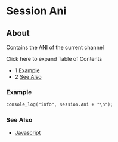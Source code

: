 
# Session Ani 

 

## About

Contains the ANI of the current channel

Click here to expand Table of Contents

* 1 [Example](#example)
* 2 [See Also](#see-also)

### Example

```xml
console_log("info", session.Ani + "\n");
```

### See Also

* [Javascript](../index.mdx#api)


